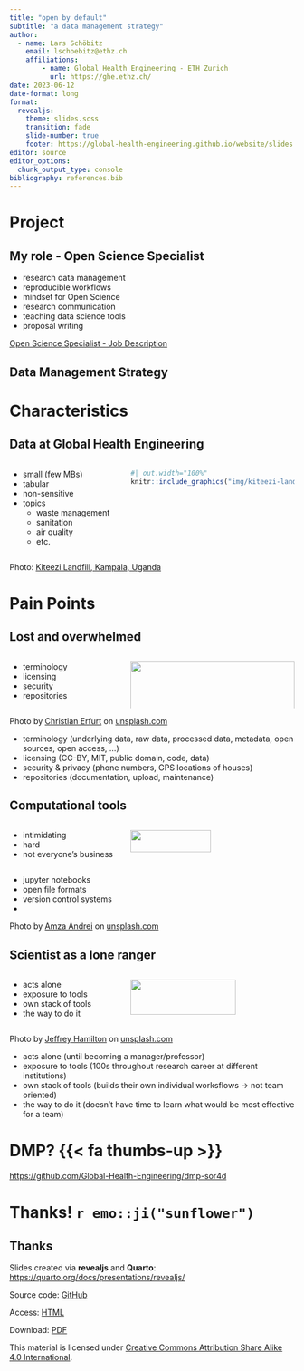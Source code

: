 ```yaml
---
title: "open by default"
subtitle: "a data management strategy"
author: 
  - name: Lars Schöbitz
    email: lschoebitz@ethz.ch
    affiliations:
        - name: Global Health Engineering - ETH Zurich
          url: https://ghe.ethz.ch/
date: 2023-06-12
date-format: long
format: 
  revealjs: 
    theme: slides.scss
    transition: fade
    slide-number: true
    footer: https://global-health-engineering.github.io/website/slides.html
editor: source
editor_options: 
  chunk_output_type: console
bibliography: references.bib
---
```


# Project {background-color="#0F4C81"}

## My role - **Open Science Specialist**

-   research data management
-   reproducible workflows
-   mindset for Open Science
-   research communication
-   teaching data science tools
-   proposal writing

::: footer
[Open Science Specialist - Job Description](https://github.com/Global-Health-Engineering/job-descriptions/tree/main/open-science-specialist)
:::

## Data Management Strategy {background-image="img/ghe-rdm-workflow-12.drawio.svg" background-size="1200px"}

# Characteristics {background-color="#0F4C81"}

## Data at Global Health Engineering

::: columns
::: {.column width="40%"}
-   small (few MBs)
-   tabular
-   non-sensitive
-   topics
    -   waste management
    -   sanitation
    -   air quality
    -   etc.
:::

::: {.column width="60%"}
```r
#| out.width="100%"
knitr::include_graphics("img/kiteezi-landfill-kampala-uganda.jpg")
```
:::
:::

::: footer
Photo: [Kiteezi Landfill, Kampala, Uganda](https://www.flickr.com/photos/110829077@N08/15704065265/in/album-72157649056083306/)
:::

# Pain Points {background-color="#0F4C81"}

## Lost and overwhelmed

:::: {.columns}

::: {.column width="40%"}
- terminology 
- licensing 
- security
- repositories
:::

::: {.column width="60%"}
[![](img/d02/christian-erfurt-sxQz2VfoFBE-unsplash.jpg){fig-alt="Alt text" width=100%}](https://unsplash.com/photos/sxQz2VfoFBE)

:::

::::

::: footer
Photo by [Christian Erfurt](https://unsplash.com/@christnerfurt) on [unsplash.com](https://unsplash.com/photos/sxQz2VfoFBE)
:::



::: {.notes}
- terminology (underlying data, raw data, processed data, metadata, open sources, open access, ...)
- licensing (CC-BY, MIT, public domain, code, data)
- security & privacy (phone numbers, GPS locations of houses)
- repositories (documentation, upload, maintenance)
:::

## Computational tools

:::: {.columns}

::: {.column width="40%"}
- intimidating
- hard
- not everyone's business
:::

::: {.column width="60%"}
[![](img/d02/amza-andrei-uxSKI3u-MOg-unsplash.jpg){fig-alt="Alt text" width=70%}](https://unsplash.com/photos/uxSKI3u-MOg)
:::

::::

::: {.notes}
- jupyter notebooks
- open file formats
- version control systems
- 
:::

::: footer
Photo by [Amza Andrei](https://unsplash.com/@pistos) on [unsplash.com](https://unsplash.com/photos/uxSKI3u-MOg)
:::

## Scientist as a lone ranger

:::: {.columns}

::: {.column width="40%"}
- acts alone
- exposure to tools
- own stack of tools
- the way to do it
:::

::: {.column width="60%"}
[![](img/d02/jeffrey-hamilton-pYUvFge4O9k-unsplash.jpg){fig-alt="Lone bird on top of a dead tree." width=80%}](https://unsplash.com/photos/pYUvFge4O9k)
:::

::::

::: footer
Photo by [Jeffrey Hamilton](https://unsplash.com/@pistos) on [unsplash.com](https://unsplash.com/photos/pYUvFge4O9k)
:::

::: {.notes}
- acts alone (until becoming a manager/professor)
- exposure to tools (100s throughout research career at different institutions)
- own stack of tools (builds their own individual worksflows -> not team oriented)
- the way to do it (doesn't have time to learn what would be most effective for a team)
:::

# DMP? {{< fa thumbs-up >}}

[https://github.com/Global-Health-Engineering/dmp-sor4d](https://github.com/Global-Health-Engineering/dmp-sor4d){preview-link="true"}

# Thanks! `r emo::ji("sunflower")`  {background-color="#0F4C81"}

## Thanks

Slides created via **revealjs** and **Quarto**: [https://quarto.org/docs/presentations/revealjs/](https://quarto.org/docs/presentations/revealjs/)

Source code: [GitHub](https://github.com/Global-Health-Engineering/website/blob/main/slides/d02-eth-rdm-summer-2023.qmd)
 
Access: [HTML](https://global-health-engineering.github.io/website/slides.html)

Download: [PDF](https://github.com/Global-Health-Engineering/website/blob/main/slides/d02-eth-rdm-summer-2023.pdf)
  
This material is licensed under [Creative Commons Attribution Share Alike 4.0 International](https://creativecommons.org/licenses/by-sa/4.0/). 